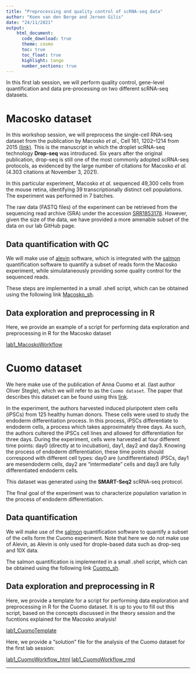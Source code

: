 ```yaml
---
title: "Preprocessing and quality control of scRNA-seq data"
author: "Koen van den Berge and Jeroen Gilis"
date: "24/11/2021"
output:
    html_document:
      code_download: true    
      theme: cosmo
      toc: true
      toc_float: true
      highlight: tango
      number_sections: true
---
```


In this first lab session, we will perform quality control, gene-level 
quantification and data pre-processing on two different scRNA-seq datasets.

# Macosko dataset

In this workshop session, we will preprocess the single-cell RNA-seq dataset
from the publication by Macosko *et al.*, Cell 161, 1202–1214 from 2015
[(link)](https://doi.org/10.1016/j.cell.2015.05.002). This is the manuscript in
which the droplet scRNA-seq technology **Drop-seq** was introduced.
Six years after the original publication, drop-seq is still one of the most 
commonly adopted scRNA-seq protocols, as evidenced by the
large number of citations for Macosko *et al.* 
(4.303 citations at November 3, 2021).

In this particular experiment, Macosko *et al.* sequenced 49,300 cells from the
mouse retina, identifying 39 transcriptionally distinct cell populations. The
experiment was performed in 7 batches.

The raw data (FASTQ files) of the experiment can be retrieved from the 
sequencing read archive (SRA) under the accession 
[SRR1853178](https://trace.ncbi.nlm.nih.gov/Traces/sra/?run=SRR1853178). 
However, given the size of the data, we have provided a more amenable subset
of the data on our lab GitHub page.

## Data quantification with QC

We will make use of 
[alevin](https://salmon.readthedocs.io/en/latest/alevin.html) software, which 
is integrated with the 
[salmon](https://salmon.readthedocs.io/en/latest/salmon.html) quantification 
software to quantify a subset of reads form the Macosko experiment, while 
simulataneously providing some quality control for the sequenced reads.

These steps are implemented in a small .shell script, which can be obtained
using the following link
[Macosko_sh](./lab1_preprocessing/alevin_macosko/preprocessDropseq_lab.sh).

## Data exploration and preprocessing in R

Here, we provide an example of a script for performing data exploration
and preprocessing in R for the Macosko dataset

[lab1_MacoskoWorkflow](./lab1_MacoskoWorkflow.html)

# Cuomo dataset

We here make use of the publication of Anna Cuomo et al.
(last author Oliver Stegle), which we will refer to as the `Cuomo dataset`. The 
paper that describes this dataset can be found using this 
[link](https://www.nature.com/articles/s41467-020-14457-z).

In the experiment, the authors harvested induced pluripotent stem cells (iPSCs)
from 125 healthy human donors. These cells were used to study the endoderm 
differentiation process. In this process, iPSCs differentiate to endoderm cells,
a process which takes approximately three days. As such, the authors 
cultered the iPSCs cell lines and allowed for differentiation for three days. 
During the experiment, cells were harvested at four different time points: 
day0 (directly at to incubation), day1, day2 and day3. Knowing the process of 
endoderm differentiation, these time points should correspond with different 
cell types: day0 are (undifferentiated) iPSCs, day1 are mesendoderm cells, day2
are "intermediate" cells and day3 are fully differentiated endoderm cells.

This dataset was generated using the **SMART-Seq2** scRNA-seq protocol.

The final goal of the experiment was to characterize population variation in the
process of endoderm differentiation.

## Data quantification

We will make use of the 
[salmon](https://salmon.readthedocs.io/en/latest/salmon.html) quantification 
software to quantify a subset of the cells form the Cuomo experiment. Note that
here we do not make use of Alevin, as Alevin is only used for drople-based
data such as drop-seq and 10X data.

The salmon quantification is implemented in a small .shell script, which can 
be obtained using the following link
[Cuomo_sh](./lab1_preprocessing/salmon_cuomo/quantify_cuomo_lab.sh).

## Data exploration and preprocessing in R

Here, we provide a template for a script for performing data exploration
and preprocessing in R for the Cuomo dataset. It is up to you to fill out
this script, based on the concepts discussed in the theory session and the
fucntions explained for the Macosko analysis!

[lab1_CuomoTemplate](./lab1_CuomoTemplate.html)

Here, we provide a "solution" file for the analysis of the Cuomo dataset for
the first lab session:

[lab1_CuomoWorkflow_html](./lab1_preprocessing/lab1_CuomoWorkflow.html)
[lab1_CuomoWorkflow_rmd](./lab1_preprocessing/lab1_CuomoWorkflow.Rmd)

---




